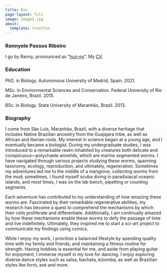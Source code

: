 ```yaml
---
title: Bio
page-layout: full
image: image2.jpg
about:
  template: trestles
---
```


### Rannyele Passos Ribeiro

I go by Ranny, pronounced as "[hun-ny](https://dictionary.cambridge.org/us/pronunciation/english/hunny)". My [CV](https://github.com/rannypribeiro/rannypribeiro.github.io/blob/main/CV_RPR.pdf).

### Education

PhD. in Biology. Autonomous University of Madrid, Spain. 2021.

MSc. in Environmental Sciences and Conservation. Federal University of Rio de Janeiro, Brazil. 2015.

BSc. in Biology. State University of Maranhão, Brazil. 2013.

### Biography

I come from São Luís, Maranhão, Brazil, with a diverse heritage that includes Native Brazilian ancestry from the Guajajara tribe, as well as African and Iberian roots. My interest in science began at a young age, and I eventually became a biologist. During my undergraduate studies, I was introduced to a remarkable realm inhabited by creatures both delicate and conspicuous—polychaete annelids, which are marine segmented worms. I have navigated through various projects studying these worms, spanning taxonomy, ecology, reproduction, and ultimately, regeneration. Sometimes my adventures led me to the middle of a mangrove, collecting worms from the mud; sometimes, I found myself scuba diving in paradisiacal oceanic islands, and most times, I was on the lab bench, pipetting or counting segments.

Each adventure has contributed to my understanding of how amazing these worms are. Fascinated by their remarkable regenerative abilities, my research has become a quest to comprehend the mechanisms by which their cells proliferate and differentiate. Additionally, I am continually amazed by how these mechanisms enable these worms to defy the passage of time and live indefinitely. Ultimately, they inspired me to start a sci-art project to communicate my findings using comics.

While I enjoy my work, I prioritize a balanced lifestyle by spending quality time with my family and friends, and maintaining a fitness routine for strength. Having hobbies is essential for me, and aside from playing guitar for enjoyment, I immerse myself in my love for dancing. I enjoy exploring diverse dance styles such as salsa, bachata, kizomba, as well as Brazilian styles like forró, axé and more.

### 
